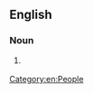 ==English==

===Noun===
{{en-noun|sg=[[crow]] [[eater]]}}
# {{Australia}} {{alternative form of|croweater}}
[[Category:en:People]]